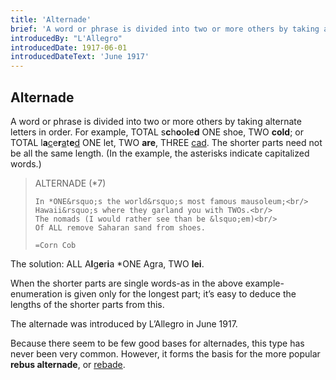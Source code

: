 ```yaml
---
title: 'Alternade'
brief: 'A word or phrase is divided into two or more others by taking alternate letters in order.'
introducedBy: "L'Allegro"
introducedDate: 1917-06-01
introducedDateText: 'June 1917'
---
```

## Alternade

A word or phrase is divided into two or more others by taking alternate letters in order. For example, <Example><Step><label>TOTAL</label> s**c**h**o**o**l**e**d**</Step> <Finally><label>ONE</label> shoe, <label>TWO</label> **cold**</Finally></Example>; or <Example><Step><label>TOTAL</label> l**a**<ins>c</ins>e**r**<ins>a</ins>t**e**<ins>d</ins></Step> <Finally><label>ONE</label> let, <label>TWO</label> **are**, <label>THREE</label> <ins>cad</ins></Finally></Example>. The shorter parts need not be all the same length. (In the example, the asterisks indicate capitalized words.)

<blockquote>
    ALTERNADE (*7)
    
    In *ONE&rsquo;s the world&rsquo;s most famous mausoleum;<br/>
    Hawaii&rsquo;s where they garland you with TWOs.<br/>
    The nomads (I would rather see than be &lsquo;em)<br/>
    Of ALL remove Saharan sand from shoes.
    
    =Corn Cob
</blockquote>

The solution: <Example><Step><label>ALL</label> A**l**g**e**r**i**a</Step> <Finally><label>*ONE</label> Agra, <label>TWO</label> **lei**</Finally></Example>.

When the shorter parts are single words-as in the above example-enumeration is given only for the longest part; it&rsquo;s easy to deduce the lengths of the shorter parts from this.

The alternade was introduced by L&rsquo;Allegro in June 1917.

Because there seem to be few good bases for alternades, this type has never been very common. However, it forms the basis for the more popular **rebus alternade**, or <a href="base/rebade" class="todo">rebade</a>.